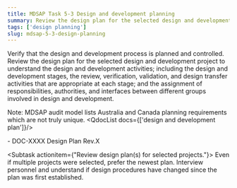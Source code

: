 ```yaml
---
title: MDSAP Task 5-3 Design and development planning
summary: Review the design plan for the selected design and development project to understand the design and development activities.
tags: ['design planning']
slug: mdsap-5-3-design-planning
---
```


<RegLang>
Verify that the design and development process is planned and controlled.
Review the design plan for the selected design and development project to understand the design and development activities; including the design and development stages, the review, verification, validation, and design transfer activities that are appropriate at each stage; and the assignment of responsibilities, authorities, and interfaces between different groups involved in design and development.

Note: MDSAP audit model lists Australia and Canada planning requirements which are not truly unique.
</RegLang>
<QdocList docs={['design and development plan']}/>

<ReportLang>
- DOC-XXXX Design Plan Rev.X
</ReportLang>

<Subtask actionitem={"Review design plan(s) for selected projects."}>
Even if multiple projects were selected, prefer the newest plan.  Interview personnel and understand if design procedures have changed since the plan was first established.
</Subtask>



